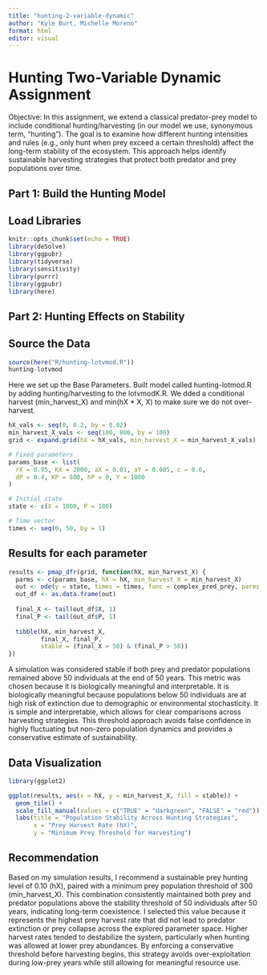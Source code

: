 ```yaml
---
title: "hunting-2-variable-dynamic"
author: "Kyle Burt, Michelle Moreno"
format: html
editor: visual
---
```


# Hunting Two-Variable Dynamic Assignment

Objective: In this assignment, we extend a classical predator-prey model to include conditional hunting/harvesting (in our model we use, synonymous term, "hunting"). The goal is to examine how different hunting intensities and rules (e.g., only hunt when prey exceed a certain threshold) affect the long-term stability of the ecosystem. This approach helps identify sustainable harvesting strategies that protect both predator and prey populations over time.

## Part 1: Build the Hunting Model

## Load Libraries

```r
knitr::opts_chunk$set(echo = TRUE)
library(deSolve)
library(ggpubr)
library(tidyverse)
library(sensitivity)
library(purrr)
library(ggpubr)
library(here)
```

## Part 2: Hunting Effects on Stability

## Source the Data

```r
source(here("R/hunting-lotvmod.R"))
hunting-lotvmod
```

Here we set up the Base Parameters. Built model called hunting-lotmod.R by adding hunting/harvesting to the lotvmodK.R. We dded a conditional harvest (min_harvest_X) and min(hX \* X, X) to make sure we do not over-harvest.

```r
hX_vals <- seq(0, 0.2, by = 0.02)
min_harvest_X_vals <- seq(100, 800, by = 100)
grid <- expand.grid(hX = hX_vals, min_harvest_X = min_harvest_X_vals)
```

```r
# Fixed parameters
params_base <- list(
  rX = 0.95, KX = 2000, aX = 0.01, aY = 0.005, c = 0.6,
  dP = 0.4, KP = 500, hP = 0, Y = 1000
)

# Initial state
state <- c(X = 1000, P = 100)

# Time vector
times <- seq(0, 50, by = 1)
```

## Results for each parameter

```r
results <- pmap_dfr(grid, function(hX, min_harvest_X) {
  parms <- c(params_base, hX = hX, min_harvest_X = min_harvest_X)
  out <- ode(y = state, times = times, func = complex_pred_prey, parms = parms)
  out_df <- as.data.frame(out)
  
  final_X <- tail(out_df$X, 1)
  final_P <- tail(out_df$P, 1)
  
  tibble(hX, min_harvest_X,
         final_X, final_P,
         stable = (final_X > 50) & (final_P > 50))
})
```

A simulation was considered stable if both prey and predator populations remained above 50 individuals at the end of 50 years. This metric was chosen because it is biologically meaningful and interpretable. It is biologically meaningful because populations below 50 individuals are at high risk of extinction due to demographic or environmental stochasticity. It is simple and interpretable, which allows for clear comparisons across harvesting strategies. This threshold approach avoids false confidence in highly fluctuating but non-zero population dynamics and provides a conservative estimate of sustainability.

## Data Visualization

```r
library(ggplot2)

ggplot(results, aes(x = hX, y = min_harvest_X, fill = stable)) +
  geom_tile() +
  scale_fill_manual(values = c("TRUE" = "darkgreen", "FALSE" = "red")) +
  labs(title = "Population Stability Across Hunting Strategies",
       x = "Prey Harvest Rate (hX)",
       y = "Minimum Prey Threshold for Harvesting")

```

## Recommendation

Based on my simulation results, I recommend a sustainable prey hunting level of 0.10 (hX), paired with a minimum prey population threshold of 300 (min_harvest_X). This combination consistently maintained both prey and predator populations above the stability threshold of 50 individuals after 50 years, indicating long-term coexistence. I selected this value because it represents the highest prey harvest rate that did not lead to predator extinction or prey collapse across the explored parameter space. Higher harvest rates tended to destabilize the system, particularly when hunting was allowed at lower prey abundances. By enforcing a conservative threshold before harvesting begins, this strategy avoids over-exploitation during low-prey years while still allowing for meaningful resource use.
